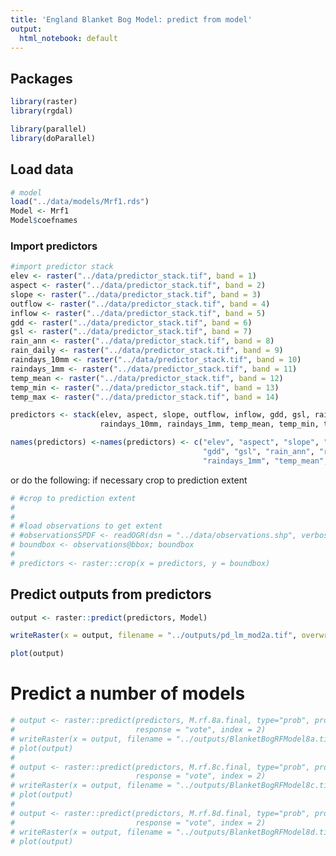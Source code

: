 ```yaml
---
title: 'England Blanket Bog Model: predict from model'
output:
  html_notebook: default
---
```


## Packages 
```r
library(raster)
library(rgdal)

library(parallel)
library(doParallel)
```

## Load data
```r
# model
load("../data/models/Mrf1.rds")
Model <- Mrf1 
Model$coefnames
```

### Import predictors

```r
#import predictor stack
elev <- raster("../data/predictor_stack.tif", band = 1)
aspect <- raster("../data/predictor_stack.tif", band = 2)
slope <- raster("../data/predictor_stack.tif", band = 3)
outflow <- raster("../data/predictor_stack.tif", band = 4)
inflow <- raster("../data/predictor_stack.tif", band = 5)
gdd <- raster("../data/predictor_stack.tif", band = 6)
gsl <- raster("../data/predictor_stack.tif", band = 7)
rain_ann <- raster("../data/predictor_stack.tif", band = 8)
rain_daily <- raster("../data/predictor_stack.tif", band = 9)
raindays_10mm <- raster("../data/predictor_stack.tif", band = 10)
raindays_1mm <- raster("../data/predictor_stack.tif", band = 11)
temp_mean <- raster("../data/predictor_stack.tif", band = 12)
temp_min <- raster("../data/predictor_stack.tif", band = 13)
temp_max <- raster("../data/predictor_stack.tif", band = 14)

predictors <- stack(elev, aspect, slope, outflow, inflow, gdd, gsl, rain_ann, rain_daily, 
                    raindays_10mm, raindays_1mm, temp_mean, temp_min, temp_max)

names(predictors) <-names(predictors) <- c("elev", "aspect", "slope", "outflow", "inflow",
                                           "gdd", "gsl", "rain_ann", "rain_daily", "raindays_10mm",
                                           "raindays_1mm", "temp_mean", "temp_min", "temp_max")
```

or do the following: 
if necessary crop to prediction extent
```r
# #crop to prediction extent
# 
# 
# #load observations to get extent
# #observationsSPDF <- readOGR(dsn = "../data/observations.shp", verbose = TRUE)
# boundbox <- observations@bbox; boundbox 
# 
# predictors <- raster::crop(x = predictors, y = boundbox)
```

## Predict outputs from predictors

```r
output <- raster::predict(predictors, Model)

writeRaster(x = output, filename = "../outputs/pd_lm_mod2a.tif", overwrite = TRUE)

plot(output)

```


# Predict a number of models

```r
# output <- raster::predict(predictors, M.rf.8a.final, type="prob", progress="text", 
#                           response = "vote", index = 2)
# writeRaster(x = output, filename = "../outputs/BlanketBogRFModel8a.tif")
# plot(output)
# 
# output <- raster::predict(predictors, M.rf.8c.final, type="prob", progress="text", 
#                           response = "vote", index = 2)
# writeRaster(x = output, filename = "../outputs/BlanketBogRFModel8c.tif")
# plot(output)
# 
# output <- raster::predict(predictors, M.rf.8d.final, type="prob", progress="text", 
#                           response = "vote", index = 2)
# writeRaster(x = output, filename = "../outputs/BlanketBogRFModel8d.tif")
# plot(output)
```

